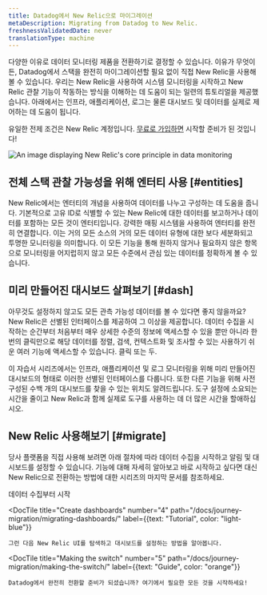 ```yaml
---
title: Datadog에서 New Relic으로 마이그레이션
metaDescription: Migrating from Datadog to New Relic.
freshnessValidatedDate: never
translationType: machine
---
```


다양한 이유로 데이터 모니터링 제품을 전환하기로 결정할 수 있습니다. 이유가 무엇이든, Datadog에서 스택을 완전히 마이그레이션할 필요 없이 직접 New Relic을 사용해 볼 수 있습니다. 우리는 New Relic을 사용하여 시스템 모니터링을 시작하고 New Relic 관찰 기능이 작동하는 방식을 이해하는 데 도움이 되는 일련의 튜토리얼을 제공했습니다. 아래에서는 인프라, 애플리케이션, 로그는 물론 대시보드 및 <InlinePopover type="alerts"/>데이터를 실제로 제어하는 데 도움이 됩니다.

유일한 전제 조건은 New Relic 계정입니다. [무료로 가입하면](https://newrelic.com/signup) 시작할 준비가 된 것입니다!

<img
  title="Our philosophy"
  alt="An image displaying New Relic's core principle in data monitoring"
  src="/images/migrate_image-crop_our-philosophy.webp"
/>

## 전체 스택 관찰 가능성을 위해 엔터티 사용 [#entities]

New Relic에서는 엔터티의 개념을 사용하여 데이터를 나누고 구성하는 데 도움을 줍니다. 기본적으로 고유 ID로 식별할 수 있는 New Relic에 대한 데이터를 보고하거나 데이터를 포함하는 모든 것이 엔터티입니다. 강력한 매핑 시스템을 사용하여 엔터티를 완전히 연결합니다. 이는 거의 모든 소스의 거의 모든 데이터 유형에 대한 보다 세분화되고 투명한 모니터링을 의미합니다. 이 모든 기능을 통해 원하지 않거나 필요하지 않은 항목으로 모니터링을 어지럽히지 않고 모든 수준에서 관심 있는 데이터를 정확하게 볼 수 있습니다.

## 미리 만들어진 대시보드 살펴보기 [#dash]

아무것도 설정하지 않고도 모든 관측 가능성 데이터를 볼 수 있다면 좋지 않을까요? New Relic은 선별된 인터페이스를 제공하여 그 이상을 제공합니다. 데이터 수집을 시작하는 순간부터 처음부터 매우 상세한 수준의 정보에 액세스할 수 있을 뿐만 아니라 한 번의 클릭만으로 해당 데이터를 정렬, 검색, 컨텍스트화 및 조사할 수 있는 사용하기 쉬운 여러 기능에 액세스할 수 있습니다. 클릭 또는 두.

이 자습서 시리즈에서는 인프라, 애플리케이션 및 로그 모니터링을 위해 미리 만들어진 대시보드의 형태로 이러한 선별된 인터페이스를 다룹니다. 또한 다른 기능을 위해 사전 구성된 수백 개의 대시보드를 찾을 수 있는 위치도 알려드립니다. 도구 설정에 소요되는 시간을 줄이고 New Relic과 함께 실제로 도구를 사용하는 데 더 많은 시간을 할애하십시오.

## New Relic 사용해보기 [#migrate]

당사 플랫폼을 직접 사용해 보려면 아래 절차에 따라 데이터 수집을 시작하고 알림 및 대시보드를 설정할 수 있습니다. 기능에 대해 자세히 알아보고 바로 시작하고 싶다면 대신 New Relic으로 전환하는 방법에 대한 시리즈의 마지막 문서를 참조하세요.

<DocTiles numbered>
  <DocTile
    title="Start ingesting data"
    path="/docs/tutorial-dd-migration/installing-monitor/"
    label={{text: "Tutorial", color: "light-blue"}}
  >
    데이터 수집부터 시작
  </DocTile>

  <DocTile
    title="Create dashboards"
    number="4"
    path="/docs/journey-migration/migrating-dashboards/"
    label={{text: "Tutorial", color: "light-blue"}}
  >
    그런 다음 New Relic UI를 탐색하고 대시보드를 설정하는 방법을 알아봅니다.
  </DocTile>

  <DocTile
    title="Making the switch"
    number="5"
    path="/docs/journey-migration/making-the-switch/"
    label={{text: "Guide", color: "orange"}}
  >
    Datadog에서 완전히 전환할 준비가 되셨습니까? 여기에서 필요한 모든 것을 시작하세요!
  </DocTile>
</DocTiles>
